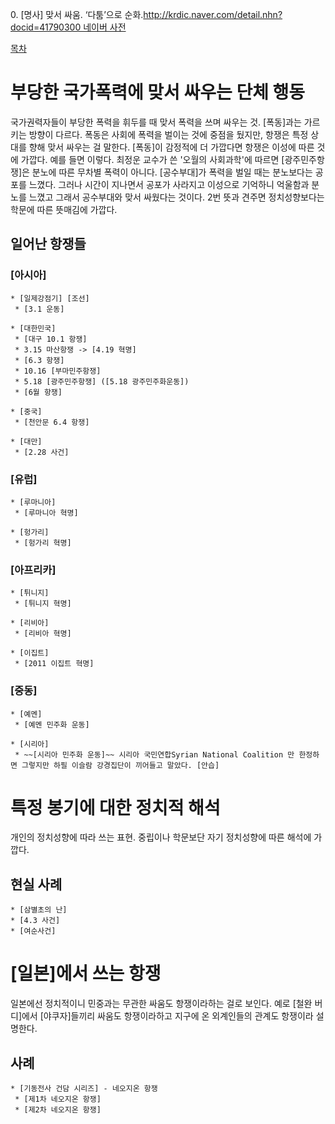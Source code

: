 0. 
[명사] 맞서 싸움. ‘다툼’으로 순화.[[http://krdic.naver.com/detail.nhn?docid=41790300 네이버 사전]]

[[목차]]

= 부당한 국가폭력에 맞서 싸우는 단체 행동 =
국가권력자들이 부당한 폭력을 휘두를 때 맞서 폭력을 쓰며 싸우는 것. [폭동]과는 가르키는 방향이 다르다. 폭동은 사회에 폭력을 벌이는 것에 중점을 뒀지만, 항쟁은 특정 상대를 향해 맞서 싸우는 걸 말한다. [폭동]이 감정적에 더 가깝다면 항쟁은 이성에 따른 것에 가깝다. 예를 들면 이렇다. 최정운 교수가 쓴 '오월의 사회과학'에 따르면 [광주민주항쟁]은 분노에 따른 무차별 폭력이 아니다. [공수부대]가 폭력을 벌일 때는 분노보다는 공포를 느꼈다. 그러나 시간이 지나면서 공포가 사라지고 이성으로 기억하니 억울함과 분노를 느꼈고 그래서 공수부대와 맞서 싸웠다는 것이다.
2번 뜻과 견주면 정치성향보다는 학문에 따른 뜻매김에 가깝다.

== 일어난 항쟁들 ==
=== [아시아] ===
 * [일제강점기] [조선]
  * [3.1 운동]

 * [대한민국]
  * [대구 10.1 항쟁]
  * 3.15 마산항쟁 -> [4.19 혁명]
  * [6.3 항쟁]
  * 10.16 [부마민주항쟁]
  * 5.18 [광주민주항쟁] ([5.18 광주민주화운동])
  * [6월 항쟁]

 * [중국]
  * [천안문 6.4 항쟁]

 * [대만]
  * [2.28 사건]

=== [유럽] ===
 * [루마니아]
  * [루마니아 혁명]

 * [헝가리]
  * [헝가리 혁명]

=== [아프리카] ===
 * [튀니지]
  * [튀니지 혁명]

 * [리비아]
  * [리비아 혁명]

 * [이집트]
  * [2011 이집트 혁명]

=== [중동] ===
 * [예멘]
  * [예멘 민주화 운동]

 * [시리아]
  * ~~[시리아 민주화 운동]~~ 시리아 국민연합Syrian National Coalition 만 한정하면 그렇지만 하필 이슬람 강경집단이 끼어들고 말았다. [안습]
= 특정 봉기에 대한 정치적 해석 =
개인의 정치성향에 따라 쓰는 표현. 중립이나 학문보단 자기 정치성향에 따른 해석에 가깝다.

== 현실 사례 ==
 * [삼별초의 난]
 * [4.3 사건]
 * [여순사건]

= [일본]에서 쓰는 항쟁 =

일본에선 정치적이니 민중과는 무관한 싸움도 항쟁이라하는 걸로 보인다.
예로 [철완 버디]에서 [야쿠자]들끼리 싸움도 항쟁이라하고 지구에 온 외계인들의 관계도 항쟁이라 설명한다.

== 사례 ==
 * [기동전사 건담 시리즈] - 네오지온 항쟁
  * [제1차 네오지온 항쟁]
  * [제2차 네오지온 항쟁]
